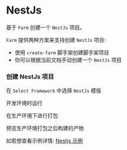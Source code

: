 
# NestJs

基于 `Farm` 创建一个 `NestJs` 项目。

`Farm` 提供两种方案来支持创建 `NestJs` 项目: 
- 使用 `create-farm` 脚手架创建脚手架项目
- 你可以根据当前文档手动创建一个 `NestJs` 项目

### 创建 NestJs 项目

<PackageManagerTabs command="npm create farm@latest" />

在 `Select Framework` 中选择 `NestJs` 模版

开发环境时运行

<PackageManagerTabs command="npm run dev" />

在生产环境下进行打包

<PackageManagerTabs command="npm run build" />

预览生产环境打包之后构建的产物

<PackageManagerTabs command="npm run preview" />

如若想查看示例详情: [Nestjs 示例](https://github.com/farm-fe/farm/tree/main/examples/nestjs)

